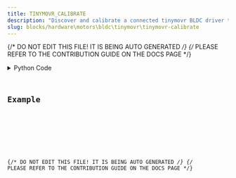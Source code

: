 ```yaml
---
title: TINYMOVR_CALIBRATE
description: "Discover and calibrate a connected tinymovr BLDC driver through a CANine USB-to-CAN controller."
slug: blocks/hardware\motors\bldc\tinymovr\tinymovr-calibrate
---
```


{/* DO NOT EDIT THIS FILE! IT IS BEING AUTO GENERATED */}
{/* PLEASE REFER TO THE CONTRIBUTION GUIDE ON THE DOCS PAGE */}


<PythonDocsDisplay docstring={docstring} />
<details>
<summary>Python Code</summary>



<Code code={pythonCode} lang="py" wrap theme="dracula" />

[Find this Flojoy Block on GitHub](https://github.com/flojoy-ai/blocks/blob/main/blocks/HARDWARE\MOTORS\BLDC\TINYMOVR\TINYMOVR_CALIBRATE/TINYMOVR_CALIBRATE.py)

</details>

## Example


<GetHelpWidget />


<AppDisplay app={app} blockName="TINYMOVR_CALIBRATE" client:visible />


<Example />

{/* DO NOT EDIT THIS FILE! IT IS BEING AUTO GENERATED */}
{/* PLEASE REFER TO THE CONTRIBUTION GUIDE ON THE DOCS PAGE */}
